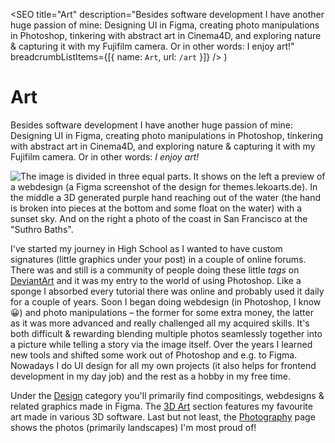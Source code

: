
  <SEO
    title="Art"
    description="Besides software development I have another huge passion of mine: Designing UI in Figma, creating photo manipulations in Photoshop, tinkering with abstract art in Cinema4D, and exploring nature & capturing it with my Fujifilm camera. Or in other words: I enjoy art!"
    breadcrumbListItems={[{ name: `Art`, url: `/art` }]}
  />
)


# Art

Besides software development I have another huge passion of mine: Designing UI in Figma, creating photo manipulations in Photoshop, tinkering with abstract art in Cinema4D, and exploring nature & capturing it with my Fujifilm camera. Or in other words: _I enjoy art!_

![The image is divided in three equal parts. It shows on the left a preview of a webdesign (a Figma screenshot of the design for themes.lekoarts.de). In the middle a 3D generated purple hand reaching out of the water (the hand is broken into pieces at the bottom and some float on the water) with a sunset sky. And on the right a photo of the coast in San Francisco at the "Suthro Baths".](./art-cover-image.jpg)

I've started my journey in High School as I wanted to have custom signatures (little graphics under your post) in a couple of online forums. There was and still is a community of people doing these little _tags_ on [DeviantArt](https://www.deviantart.com/) and it was my entry to the world of using Photoshop. Like a sponge I absorbed every tutorial there was online and probably used it daily for a couple of years. Soon I began doing webdesign (in Photoshop, I know 😀) and photo manipulations – the former for some extra money, the latter as it was more advanced and really challenged all my acquired skills. It's both difficult & rewarding blending multiple photos seamlessly together into a picture while telling a story via the image itself. Over the years I learned new tools and shifted some work out of Photoshop and e.g. to Figma. Nowadays I do UI design for all my own projects (it also helps for frontend development in my day job) and the rest as a hobby in my free time.

Under the [Design](/art/design) category you'll primarily find compositings, webdesigns & related graphics made in Figma. The [3D Art](/art/3d) section features my favourite art made in various 3D software. Last but not least, the [Photography](/art/photography) page shows the photos (primarily landscapes) I'm most proud of!
